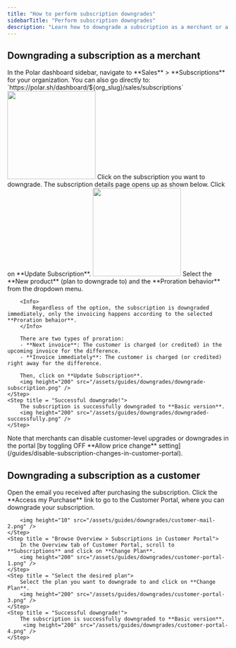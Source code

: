 ```yaml
---
title: "How to perform subscription downgrades"
sidebarTitle: "Perform subscription downgrades"
description: "Learn how to downgrade a subscription as a merchant or a customer."
---
```


## Downgrading a subscription as a merchant

<Steps>
    <Step title = "Go to Sales > Subscriptions">
        In the Polar dashboard sidebar, navigate to **Sales** > **Subscriptions** for your organization.
        You can also go directly to:  
        `https://polar.sh/dashboard/${org_slug}/sales/subscriptions`
        <img height="200" src="/assets/guides/downgrades/subscription-page.png" />
    </Step>
    <Step title = "Select the subscription to be downgraded"> 
        Click on the subscription you want to downgrade. The subscription details page opens up as shown below. Click on **Update Subscription**.
        <img height="200" src="/assets/guides/downgrades/open-subscription.png" />
    </Step>
    <Step title = "Choose the plan and the proration behavior">
        Select the **New product** (plan to downgrade to) and the **Proration behavior** from the dropdown menu.
        
        <Info>
            Regardless of the option, the subscription is downgraded immediately, only the invoicing happens according to the selected **Proration behaior**.
        </Info>
        
        There are two types of proration:  
        - **Next invoice**: The customer is charged (or credited) in the upcoming invoice for the difference.
        - **Invoice immediately**: The customer is charged (or credited) right away for the difference.
        
        Then, click on **Update Subscription**.
        <img height="200" src="/assets/guides/downgrades/downgrade-subscription.png" />
    </Step>
    <Step title = "Successful downgrade!">
        The subscription is successfully downgraded to **Basic version**.
        <img height="200" src="/assets/guides/downgrades/downgraded-successfully.png" />
    </Step>
</Steps>

<Info>
    Note that merchants can disable customer-level upgrades or downgrades in the portal [by toggling OFF **Allow price change** setting](/guides/disable-subscription-changes-in-customer-portal). 
</Info>

## Downgrading a subscription as a customer

<Steps>
    <Step title="Open email and click the purchase link"> 
        Open the email you received after purchasing the subscription. Click the **Access my Purchase** link to go to the Customer Portal, where you can downgrade your subscription.
          
        <img height="10" src="/assets/guides/downgrades/customer-mail-2.png" />    
    </Step>
    <Step title = "Browse Overview > Subscriptions in Customer Portal">
        In the Overview tab of Customer Portal, scroll to **Subscriptions** and click on **Change Plan**.
        <img height="200" src="/assets/guides/downgrades/customer-portal-1.png" />
    </Step>
    <Step title = "Select the desired plan">
        Select the plan you want to downgrade to and click on **Change Plan**.
        <img height="200" src="/assets/guides/downgrades/customer-portal-3.png" />
    </Step>
    <Step title = "Successful downgrade!">
        The subscription is successfully downgraded to **Basic version**.
         <img height="200" src="/assets/guides/downgrades/customer-portal-4.png" />
    </Step>
</Steps>
